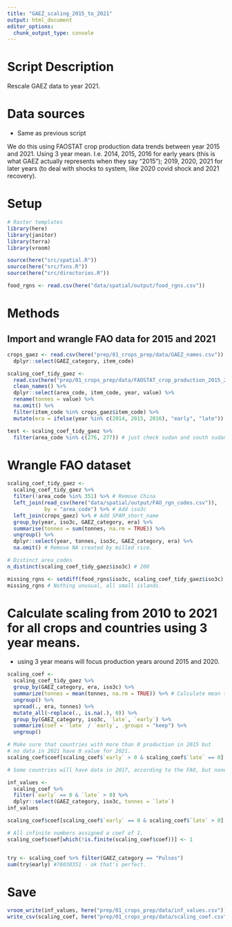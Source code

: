 ```yaml
---
title: "GAEZ_scaling_2015_to_2021"
output: html_document
editor_options: 
  chunk_output_type: console
---
```


# Script Description

Rescale GAEZ data to year 2021.

# Data sources

 - Same as previous script

We do this using FAOSTAT crop production data trends between year 2015 and 2021. Using 3 year mean. I.e. 2014, 2015, 2016 for early years (this is what GAEZ actually represents when they say "2015"); 2019, 2020, 2021 for later years (to deal with shocks to system, like 2020 covid shock and 2021 recovery).

# Setup
```r
# Raster templates
library(here)
library(janitor)
library(terra)
library(vroom)

source(here("src/spatial.R"))
source(here("src/fxns.R"))
source(here("src/directories.R"))

food_rgns <- read.csv(here("data/spatial/output/food_rgns.csv"))

```

# Methods 

## Import and wrangle FAO data for 2015 and 2021

```r
crops_gaez <- read.csv(here("prep/01_crops_prep/data/GAEZ_names.csv")) %>%
  dplyr::select(GAEZ_category, item_code)

scaling_coef_tidy_gaez <- 
  read.csv(here("prep/01_crops_prep/data/FAOSTAT_crop_production_2015_2021.csv")) %>% 
  clean_names() %>% 
  dplyr::select(area_code, item_code, year, value) %>% 
  rename(tonnes = value) %>% 
  na.omit() %>%
  filter(item_code %in% crops_gaez$item_code) %>%
  mutate(era = ifelse(year %in% c(2014, 2015, 2016), "early", "late"))

test <- scaling_coef_tidy_gaez %>%
  filter(area_code %in% c(276, 277)) # just check sudan and south sudan are split...

```

# Wrangle FAO dataset 

```r
scaling_coef_tidy_gaez <- 
  scaling_coef_tidy_gaez %>% 
  filter(!area_code %in% 351) %>% # Remove China
  left_join(read_csv(here("data/spatial/output/FAO_rgn_codes.csv")), 
            by = "area_code") %>% # Add iso3c
  left_join(crops_gaez) %>% # Add SPAM_short_name
  group_by(year, iso3c, GAEZ_category, era) %>%
  summarise(tonnes = sum(tonnes, na.rm = TRUE)) %>%
  ungroup() %>%
  dplyr::select(year, tonnes, iso3c, GAEZ_category, era) %>% 
  na.omit() # Remove NA created by milled rice.

# Distinct area_codes
n_distinct(scaling_coef_tidy_gaez$iso3c) # 200

missing_rgns <- setdiff(food_rgns$iso3c, scaling_coef_tidy_gaez$iso3c)
missing_rgns # Nothing unusual, all small islands.
```

# Calculate scaling from 2010 to 2021 for all crops and countries using 3 year means.

 - using 3 year means will focus production years around 2015 and 2020.
 
```r
scaling_coef <- 
  scaling_coef_tidy_gaez %>% 
  group_by(GAEZ_category, era, iso3c) %>%
  summarize(tonnes = mean(tonnes, na.rm = TRUE)) %>% # Calculate mean tonnes for each crop, year and country.
  ungroup() %>% 
  spread(., era, tonnes) %>% 
  mutate_all(~replace(., is.na(.), 0)) %>% 
  group_by(GAEZ_category, iso3c, `late`, `early`) %>%
  summarize(coef = `late` / `early`, .groups = "keep") %>% 
  ungroup()

# Make sure that countries with more than 0 production in 2015 but
# no data in 2021 have 0 value for 2021.
scaling_coef$coef[scaling_coef$`early` > 0 & scaling_coef$`late` == 0] <- 0

# Some countries will have data in 2017, according to the FAO, but none in 2010. We need to make sure that we manually insert these values in the scaled maps.

inf_values <- 
  scaling_coef %>% 
  filter(`early` == 0 & `late` > 0) %>% 
  dplyr::select(GAEZ_category, iso3c, tonnes = `late`)
inf_values

scaling_coef$coef[scaling_coef$`early` == 0 & scaling_coef$`late` > 0] <- 1

# All infinite numbers assigned a coef of 1.
scaling_coef$coef[which(!is.finite(scaling_coef$coef))] <- 1


try <- scaling_coef %>% filter(GAEZ_category == "Pulses")
sum(try$early) #78030351 - ok that's perfect. 
```

# Save

```r
vroom_write(inf_values, here("prep/01_crops_prep/data/inf_values.csv"))
write_csv(scaling_coef, here("prep/01_crops_prep/data/scaling_coef.csv"))

```


